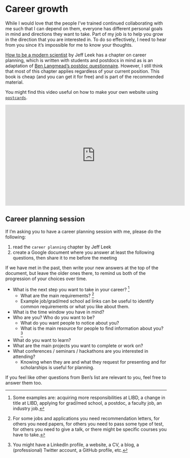 # Career growth

While I would love that the people I've trained continued collaborating with me such that I can depend on them, everyone has different personal goals in mind and directions they want to take. Part of my job is to help you grow in the direction that you are interested in. To do so effectively, I need to hear from you since it's impossible for me to know your thoughts. 

[How to be a modern scientist](https://leanpub.com/modernscientist) by Jeff Leek has a chapter on career planning, which is written with students and postdocs in mind as is an adaptation of [Ben Langmead's postdoc questionnaire](https://github.com/BenLangmead/langmead-lab/blob/master/postdoc_questionnaire.md). However, I still think that most of this chapter applies regardless of your current position. This book is cheap (and you can get it for free) and is part of the recommended material.

You might find this video useful on how to make your own website using [`postcards`](https://github.com/seankross/postcards).

<iframe width="560" height="315" src="https://www.youtube.com/embed/Q6eRD8Nyxfk" title="YouTube video player" frameborder="0" allow="accelerometer; autoplay; clipboard-write; encrypted-media; gyroscope; picture-in-picture" allowfullscreen></iframe>

## Career planning session

If I'm asking you to have a career planning session with me, please do the following:

1. read the `career planning` chapter by Jeff Leek
2. create a Google document where you answer at least the following questions, then share it to me before the meeting

If we have met in the past, then write your new answers at the top of the document, but leave the older ones there, to remind us both of the progression of your choices over time.

* What is the next step you want to take in your career? ^[Some examples are: acquiring more responsibilities at LIBD, a change in title at LIBD, applying for grad/med school, a postdoc, a faculty job, an industry job.]
  - What are the main requirements? ^[For some jobs and applications you need recommendation letters, for others you need papers, for others you need to pass some type of test, for others you need to give a talk, or there might be specific courses you have to take.]
  - Example job/grad/med school ad links can be useful to identify common requirements or what you like about them.
* What is the time window you have in mind?
* Who are you? Who do you want to be?
  - What do you want people to notice about you?
  - What is the main resource for people to find information about you? ^[You might have a LinkedIn profile, a website, a CV, a blog, a (professional) Twitter account, a GitHub profile, etc.]
* What do you want to learn?
* What are the main projects you want to complete or work on?
* What conferences / seminars / hackathons are you interested in attending?
  - Knowing when they are and what they request for presenting and for scholarships is useful for planning. 

If you feel like other questions from Ben's list are relevant to you, feel free to answer them too.

